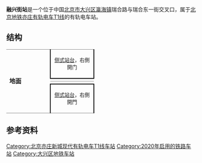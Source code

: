 {{NoteTA
|G1=Railway}}
{{Infobox station
|name = 融兴街
|eng_name = Rongxing Jie<ref>{{cite web |title=JPG格式线路图下载 |url=https://www.bjsubway.com/jpg.html |website=北京地铁 |accessdate=2020-12-30}}</ref>
|livery = 
|linecolour = {{北京地铁颜色|亦T1}}
|image = 
|caption = 
|other_name = 
|country = {{PRC}}
|borough = [[北京市|北京市]][[大兴区|大兴区]][[瀛海镇|瀛海镇]]
|address = 瑞合路与瑞合东一街交叉口
|coordinates = {{coord|39.7207523|N|116.4994363|E|type:railwaystation|display=inline,title}}
|elevation = 
|operator = [[北京亦莊公交有轨电车有限责任公司|北京亦莊公交有轨电车有限责任公司]]
|lines = {{北京地铁线路名|亦T1|SL}}
|distance = 
|platform = 2座[[侧式站台|侧式站台]]
|tracks = 2条
|connections = 
|structure = 地面车站
|hall = 
|depth = 
|levels = 
|interchange = 
|exits = 
|elevator = 
|escalator = 
|architect = 
|architectural_style = 
|colour = 
|type = 
|status = 运营中
|code = 
|zone = 
|classification = 
|website = 
|built = 
|opened = 2020年12月31日
|passengers = 
|trains = 
|station_hours = 
|hours = 
|first = 
|last = 
|adjacent = {{adjacent stations|system=北京地铁|line=亦T1|left=屈庄|right=瑞合庄}}
|route_map = {{Routemap|inline=yes|map=
uSTRf\uSTRg~~ ~~{{rmr|Licon=U|{{stl|北京地铁|瑞合庄}}}}
uSTR\uSTR+BSl
uSTR\uSTR+BSl
uSTR+BSr\uSTR
uSTR+BSr\uSTR
uSTRf\uSTRg~~ ~~{{rmr|Licon=D|{{stl|北京地铁|屈庄}}}}
}}
}}
'''融兴街站'''是一个位于中国[[北京市|北京市]][[大兴区|大兴区]][[瀛海镇|瀛海镇]]瑞合路与瑞合东一街交叉口，属于[[北京地铁|北京地铁]][[北京亦庄新城现代有轨电车T1线|亦庄有轨电车T1线]]的有轨电车站。

== 结构 ==
{|cellspacing=0 cellpadding=3
|style="border-bottom:solid 1px gray;border-top:solid 1px gray;" rowspan=4 width=100|'''地面'''
|style="border-right:solid 2px black;border-left:solid 2px black;border-top:solid 1px gray;border-bottom:solid 2px black;" colspan=2|<center><small>[[侧式站台|侧式站台]]，右側開门</small></center>
|-
|style="border-bottom:solid 1px gray;" width=100|{{arrow|L}}
|style="border-bottom:solid 1px gray;" width=350|{{北京地铁线路名|亦T1|c}}往{{站|屈庄}}<small>（終點站）</small>
|-
|{{arrow|R}}
|{{北京地铁线路名|亦T1|c}}往{{站|定海园}}<small>（{{站|瑞合庄}}）</small>
|-
|style="border-right:solid 2px black;border-left:solid 2px black;border-top:solid 2px black;border-bottom:solid 1px gray;" colspan=2|<center><small>[[侧式站台|侧式站台]]，右側開門</small></center>
|}

== 参考资料 ==
{{commonscat|Rongxingjie Station}}
{{reflist}}

{{北京亦庄新城现代有轨电车T1线}}

[[Category:北京亦庄新城现代有轨电车T1线车站|Category:北京亦庄新城现代有轨电车T1线车站]]
[[Category:2020年启用的铁路车站|Category:2020年启用的铁路车站]]
[[Category:大兴区地铁车站|Category:大兴区地铁车站]]